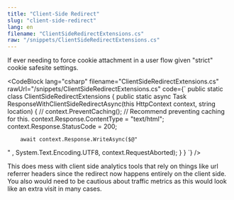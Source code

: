 ```yaml
---
title: "Client-Side Redirect"
slug: "client-side-redirect"
lang: en
filename: "ClientSideRedirectExtensions.cs"
raw: "/snippets/ClientSideRedirectExtensions.cs"
---
```



If ever needing to force cookie attachment in a user flow given "strict" cookie safesite settings.

<CodeBlock lang="csharp" filename="ClientSideRedirectExtensions.cs" rawUrl="/snippets/ClientSideRedirectExtensions.cs" code={`
public static class ClientSideRedirectExtensions
{
    public static async Task ResponseWithClientSideRedirectAsync(this HttpContext context, string location)
    {
        // context.PreventCaching(); // Recommend preventing caching for this. 
        context.Response.ContentType = "text/html";
        context.Response.StatusCode = 200;                

        await context.Response.WriteAsync($@"
<html>
    <head>
        <meta http-equiv=""refresh"" content=""0; URL='{location}'""/>
    </head>
</html>"
        , System.Text.Encoding.UTF8, context.RequestAborted);
    }
}
`} />

This does mess with client side analytics tools that rely on things like url referrer headers since the redirect now happens entirely on the client side. You also would need to be cautious about traffic metrics as this would look like an extra visit in many cases.